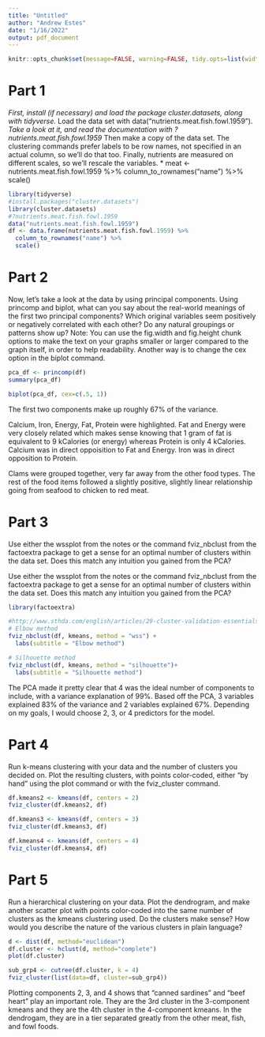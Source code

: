 ```yaml
---
title: "Untitled"
author: "Andrew Estes"
date: "1/16/2022"
output: pdf_document
---
```


```r
knitr::opts_chunk$set(message=FALSE, warning=FALSE, tidy.opts=list(width.cutoff=60)) 
```

# Part 1
*First, install (if necessary) and load the package cluster.datasets, along with tidyverse.
*Load the data set with data("nutrients.meat.fish.fowl.1959").
*Take a look at it, and read the documentation with ?nutrients.meat.fish.fowl.1959 
*Then make a copy of the data set. The clustering commands prefer labels to be row names, not specified in an actual column, so we'll do that too. Finally, nutrients are measured on different scales, so we'll rescale the variables.
* meat <- nutrients.meat.fish.fowl.1959 %>% column_to_rownames("name") %>% scale()

```r
library(tidyverse)
#install.packages("cluster.datasets")
library(cluster.datasets)
#?nutrients.meat.fish.fowl.1959
data("nutrients.meat.fish.fowl.1959")
df <- data.frame(nutrients.meat.fish.fowl.1959) %>%
  column_to_rownames("name") %>%
  scale()

```

\newpage
# Part 2
Now, let's take a look at the data by using principal components. Using princomp and biplot, what can you say about the real-world meanings of the first two principal components? Which original variables seem positively or negatively correlated with each other? Do any natural groupings or patterns show up?
Note: You can use the fig.width and fig.height chunk options to make the text on your graphs smaller or larger compared to the graph itself, in order to help readability. Another way is to change the cex option in the biplot command.

```r
pca_df <- princomp(df)
summary(pca_df)

biplot(pca_df, cex=c(.5, 1))
```
The first two components make up roughly 67% of the variance. 

Calcium, Iron, Energy, Fat, Protein were highlighted. Fat and Energy were very closely related which makes sense knowing that 1 gram of fat is equivalent to 9 kCalories (or energy) whereas Protein is only 4 kCalories. 
Calcium was in direct oppoisition to Fat and Energy.
Iron was in direct opposition to Protein.

Clams were grouped together, very far away from the other food types.
The rest of the food items followed a slightly positive, slightly linear relationship going from seafood to chicken to red meat.

\newpage
# Part 3
Use either the wssplot from the notes or the command fviz_nbclust from the factoextra package to get a sense for an optimal number of clusters within the data set. Does this match any intuition you gained from the PCA?

Use either the wssplot from the notes or the command fviz_nbclust from the factoextra package to get a sense for an optimal number of clusters within the data set. Does this match any intuition you gained from the PCA?
```r
library(factoextra)

#http://www.sthda.com/english/articles/29-cluster-validation-essentials/96-determiningthe-optimal-number-of-clusters-3-must-know-methods/
# Elbow method
fviz_nbclust(df, kmeans, method = "wss") +
  labs(subtitle = "Elbow method")

```

```r
# Silhouette method
fviz_nbclust(df, kmeans, method = "silhouette")+
  labs(subtitle = "Silhouette method")
```

The PCA made it pretty clear that 4 was the ideal number of components to include, with a variance explanation of 99%.
Based off the PCA, 3 variables explained 83% of the variance and 2 variables explained 67%.
Depending on my goals, I would choose 2, 3, or 4 predictors for the model. 

\newpage
# Part 4
Run k-means clustering with your data and the number of clusters you decided on. Plot the resulting clusters, with points color-coded, either "by hand" using the plot command or with the fviz_cluster command.
```r
df.kmeans2 <- kmeans(df, centers = 2)
fviz_cluster(df.kmeans2, df)

df.kmeans3 <- kmeans(df, centers = 3)
fviz_cluster(df.kmeans3, df)

df.kmeans4 <- kmeans(df, centers = 4)
fviz_cluster(df.kmeans4, df)
```
\newpage

# Part 5
Run a hierarchical clustering on your data. Plot the dendrogram, and make another scatter plot with points color-coded into the same number of clusters as the kmeans clustering used.
Do the clusters make sense? How would you describe the nature of the various clusters in plain language?
```r
d <- dist(df, method="euclidean")
df.cluster <- hclust(d, method="complete")
plot(df.cluster)

sub_grp4 <- cutree(df.cluster, k = 4)
fviz_cluster(list(data=df, cluster=sub_grp4))
```
Plotting components 2, 3, and 4 shows that "canned sardines" and "beef heart" play an important role. 
They are the 3rd cluster in the 3-component kmeans and they are the 4th cluster in the 4-component kmeans. 
In the dendrogam, they are in a tier separated greatly from the other meat, fish, and fowl foods. 